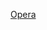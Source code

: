 {{Navbox
|name = Opera Software
|title =[[Opera軟件|Opera軟體]]
|image = [[File:Opera 2015 icon.svg|80px|link=Opera電腦瀏覽器]]
|listclass = hlist

|group1 = 軟體
|list1 =
* [[Opera電腦瀏覽器|Opera]]
** {{link-en|Opera網頁瀏覽器歷史|History of the Opera web browser|歷史}}
** {{le|Features of the Opera web browser|Features of the Opera web browser|特色}}
* {{link-en|Opera Coast|Opera Coast}}
* {{link-en|Opera Dragonfly|Opera Dragonfly}}
* {{link-en|Opera Mail|Opera Mail}}
* [[Opera行動瀏覽器|Opera Mobile]]
* [[Opera Mini]]
* [[Nintendo DS Browser]]

|group2 = 技術
|list2 =
* [[Blink]]
* [[Presto (SQL查询引擎)|Presto]]
* {{link-en|Opera Show Format|Opera Show Format}}

|group3 = 網站
|list3 =
* [[My Opera]]

|group4 = 相關
|list4 =
* [[哈肯·维姆·莱]]
* [[谭咏文]]
* [[盖尔·伊瓦尔绥]]
* [[Operator YAPO]]
* [[挪威電信]]
}}<noinclude>
[[Category:软件模板|Opera]]
</noinclude>